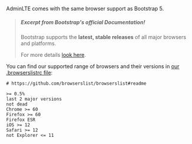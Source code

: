 AdminLTE comes with the same browser support as Bootstrap 5.

> ##### Excerpt from Bootstrap's official Documentation!
>
> Bootstrap supports the **latest, stable releases** of all major browsers and platforms.
>
> For more details [look here](https://getbootstrap.com/docs/5.0/getting-started/browsers-devices/#supported-browsers).

You can find our supported range of browsers and their versions in [our .browserslistrc file](https://github.com/ColorlibHQ/AdminLTE/blob/master/.browserslistrc):

```
# https://github.com/browserslist/browserslist#readme

>= 0.5%
last 2 major versions
not dead
Chrome >= 60
Firefox >= 60
Firefox ESR
iOS >= 12
Safari >= 12
not Explorer <= 11
```

